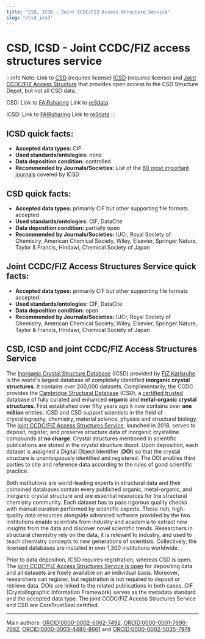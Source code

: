 ```yaml
---
title: "CSD, ICSD - Joint CCDC/FIZ Access Structure Service"
slug: "/csd_icsd"
---
```



# CSD, ICSD - Joint CCDC/FIZ access structures service

:::info Note:
Link to [CSD](https://www.ccdc.cam.ac.uk/solutions/software/webcsd/) (requires license) [ICSD](https://icsd.fiz-karlsruhe.de/) (requires license) and [Joint CCDC/FIZ Access Structure](https://www.ccdc.cam.ac.uk/structures/) that provides open access to the CSD Structure Depot, but not all CSD data.

CSD: Link to [FAIRsharing](https://doi.org/10.25504/FAIRsharing.vs7865)
Link to [re3data](http://doi.org/10.17616/R36011)

ICSD:
Link to [FAIRsharing](https://doi.org/10.25504/FAIRsharing.a95199)
Link to [re3data](http://doi.org/10.17616/R3GW2V)
:::

## ICSD quick facts:

-   **Accepted data types:** CIF
-   **Used standards/ontologies:** none
-   **Data deposition condition:** controlled
-   **Recommended by Journals/Societies:** List of the [80 most important journals](https://icsd.products.fiz-karlsruhe.de/about/list-80-most-important-journals-covered-icsd) covered by ICSD

## CSD quick facts:

-   **Accepted data types:** primarily CIF but other supporting file formats accepted
-   **Used standards/ontologies:** CIF, DataCite
-   **Data deposition condition:** partially open
-   **Recommended by Journals/Societies:** IUCr, Royal Society of Chemistry, American Chemical Society, Wiley, Elsevier, Springer Nature, Taylor & Francis, Hindawi, Chemical Society of Japan

## Joint CCDC/FIZ Access Structures Service quick facts:

-   **Accepted data types:** primarily CIF but other supporting file formats accepted.
-   **Used standards/ontologies:** CIF, DataCite
-  **Data deposition condition:** open
-   **Recommended by Journals/Societies:** IUCr, Royal Society of Chemistry, American Chemical Society, Wiley, Elsevier, Springer Nature, Taylor & Francis, Hindawi, Chemical Society of Japan

## CSD, ICSD and joint CCDC/FIZ Access Structures Service

The [Inorganic Crystal Structure Database](https://icsd.fiz-karlsruhe.de/) (ICSD) provided by [FIZ Karlsruhe](https://www.fiz-karlsruhe.de/) is the world's largest database of completely identified **inorganic crystal structures**. It contains over 260,000 datasets. Complimentarily, the CCDC provides the [Cambridge Structural Database](https://www.ccdc.cam.ac.uk/solutions/software/webcsd/) (CSD), a [certified trusted](https://www.coretrustseal.org) database of fully curated and enhanced **organic** and **metal-organic crystal structures**. First established over fifty years ago it now contains over **one million** entries. ICSD and CSD support scientists in the field of crystallography, chemistry, material science, physics and structural biology. The [joint CCDC/FIZ Access Structures Service](https://www.ccdc.cam.ac.uk/structures/), launched in 2018, serves to deposit, register, and preserve structure data of inorganic crystalline compounds at **no charge**. Crystal structures mentioned in scientific publications are stored in the crystal structure depot. Upon deposition, each dataset is assigned a Digital Object Identifier (**DOI**) so that the crystal structure is unambiguously identified and registered. The DOI enables third parties to cite and reference data according to the rules of good scientific practice.

Both institutions are world-leading experts in structural data and their combined databases contain every published organic, metal-organic, and inorganic crystal structure and are essential resources for the structural chemistry community. Each dataset has to pass rigorous quality checks with manual curation performed by scientific experts. These rich, high-quality data resources alongside advanced software provided by the two institutions enable scientists from industry and academia to extract new insights from the data and discover novel scientific trends. Researchers in structural chemistry rely on the data, it is relevant to industry, and used to teach chemistry concepts to new generations of scientists. Collectively, the licensed databases are installed in over 1,300 institutions worldwide.

Prior to data deposition, ICSD requires registration, whereas CSD is open. The [joint CCDC/FIZ Access Structures Service is open](https://www.ccdc.cam.ac.uk/structures) for depositing data and all datasets are freely available on an individual basis. Moreover, researchers can register, but registration is not required to deposit or retrieve data. DOIs are linked to the related publications in both cases. CIF (Crystallographic Information Framework) serves as the metadata standard and the accepted data type. The joint CCDC/FIZ Access Structures Service and CSD are CoreTrustSeal certified.

---

Main authors: [ORCID:0000-0002-6062-7492](https://orcid.org/0000-0002-6062-7492), [ORCID:0000-0001-7696-7662](https://orcid.org/0000-0001-7696-7662), [ORCID:0000-0003-4480-8661](https://orcid.org/0000-0003-4480-8661) and [ORCID:0000-0002-5035-7978](https://orcid.org/0000-0002-5035-7978)
